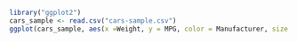 ``` R
library("ggplot2")
cars_sample <- read.csv("cars-sample.csv")
ggplot(cars_sample, aes(x =Weight, y = MPG, color = Manufacturer, size = Weight)) + geom_point(alpha = 0.5)

```
